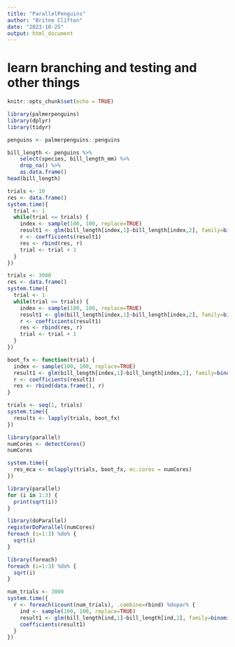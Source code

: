 ```yaml
---
title: "ParallelPenguins"
author: "Britne Clifton"
date: "2023-10-25"
output: html_document
---
```


# learn branching and testing and other things

```r
knitr::opts_chunk$set(echo = TRUE)
```

```r
library(palmerpenguins)
library(dplyr)
library(tidyr)
```


```r
penguins <- palmerpenguins::penguins

bill_length <- penguins %>% 
    select(species, bill_length_mm) %>% 
    drop_na() %>% 
    as.data.frame()
head(bill_length)
```

```r
trials <- 10
res <- data.frame()
system.time({
  trial <- 1
  while(trial <= trials) {
    index <- sample(100, 100, replace=TRUE)
    result1 <- glm(bill_length[index,1]~bill_length[index,2], family=binomial(logit))
    r <- coefficients(result1)
    res <- rbind(res, r)
    trial <- trial + 1
  }
})
```



```r
trials <- 3000
res <- data.frame()
system.time({
  trial <- 1
  while(trial <= trials) {
    index <- sample(100, 100, replace=TRUE)
    result1 <- glm(bill_length[index,1]~bill_length[index,2], family=binomial(logit))
    r <- coefficients(result1)
    res <- rbind(res, r)
    trial <- trial + 1
  }
})
```

```r
boot_fx <- function(trial) {
  index <- sample(100, 100, replace=TRUE)
  result1 <- glm(bill_length[index,1]~bill_length[index,2], family=binomial(logit))
  r <- coefficients(result1)
  res <- rbind(data.frame(), r)
}

trials <- seq(1, trials)
system.time({
  results <- lapply(trials, boot_fx)
})
```


```r
library(parallel)
numCores <- detectCores()
numCores
```

```r
system.time({
  res_mca <- mclapply(trials, boot_fx, mc.cores = numCores)
})
```

```r
library(parallel)
for (i in 1:3) {
  print(sqrt(i))
}
```

```r
library(doParallel)
registerDoParallel(numCores)
foreach (i=1:3) %do% {
  sqrt(i)
}
```

```r
library(foreach)
foreach (i=1:3) %do% {
  sqrt(i)
}
```


```r
num_trials <- 3000
system.time({
  r <- foreach(icount(num_trials), .combine=rbind) %dopar% {
    ind <- sample(100, 100, replace=TRUE)
    result1 <- glm(bill_length[ind,1]~bill_length[ind,2], family=binomial(logit))
    coefficients(result1)
  }
})
```

